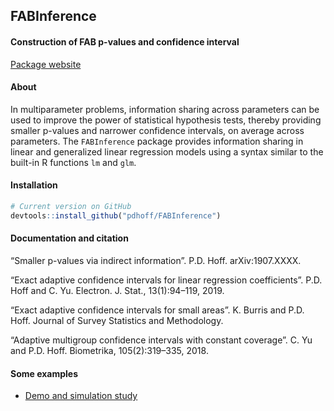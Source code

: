 ## FABInference

#### Construction of FAB p-values and confidence interval 


[Package website](https://pdhoff.github.io/FABInference/)


#### About
In multiparameter problems, information sharing across parameters 
can be used to improve the power of statistical hypothesis tests, thereby
providing smaller p-values and narrower confidence intervals, on average across parameters. 
The `FABInference` package provides information sharing in linear and 
generalized linear regression models using a syntax similar to the 
built-in R functions `lm` and `glm`. 


#### Installation


```r
# Current version on GitHub
devtools::install_github("pdhoff/FABInference") 
```


#### Documentation and citation


"Smaller p-values via indirect information". P.D. Hoff.  arXiv:1907.XXXX. 

"Exact adaptive confidence intervals for linear regression coefficients". 
P.D. Hoff and C. Yu. Electron. J. Stat., 13(1):94–119, 2019. 

"Exact adaptive confidence intervals for small areas". K. Burris and P.D. Hoff. Journal of Survey Statistics and Methodology. 

"Adaptive multigroup confidence intervals with constant coverage". C. Yu and P.D. Hoff. Biometrika, 105(2):319–335, 2018. 


#### Some examples

* [Demo and simulation study](articles/simstudy.html)


